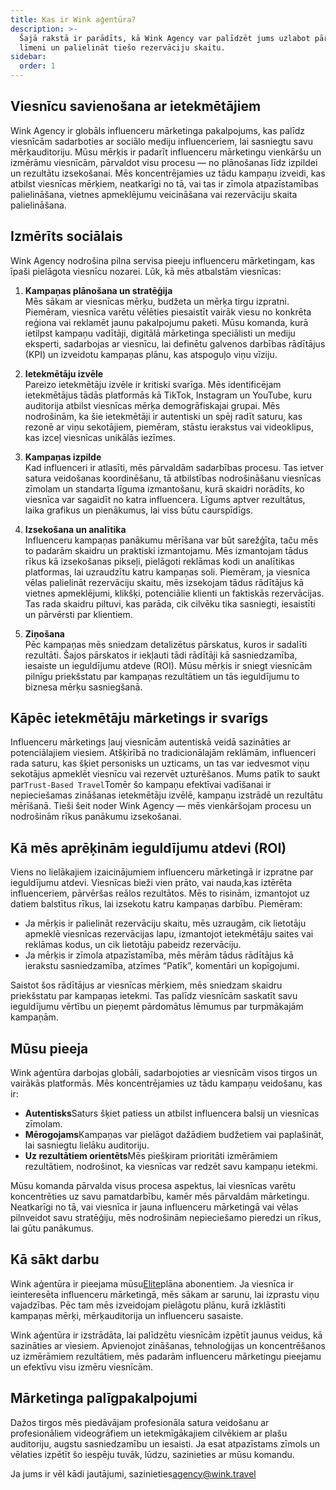 ```yaml
---
title: Kas ir Wink aģentūra?
description: >-
  Šajā rakstā ir parādīts, kā Wink Agency var palīdzēt jums uzlabot pārdošanas
  līmeni un palielināt tiešo rezervāciju skaitu.
sidebar:
  order: 1
---
```


## Viesnīcu savienošana ar ietekmētājiem

Wink Agency ir globāls influenceru mārketinga pakalpojums, kas palīdz viesnīcām sadarboties ar sociālo mediju influenceriem, lai sasniegtu savu mērķauditoriju. Mūsu mērķis ir padarīt influenceru mārketingu vienkāršu un izmērāmu viesnīcām, pārvaldot visu procesu — no plānošanas līdz izpildei un rezultātu izsekošanai. Mēs koncentrējamies uz tādu kampaņu izveidi, kas atbilst viesnīcas mērķiem, neatkarīgi no tā, vai tas ir zīmola atpazīstamības palielināšana, vietnes apmeklējumu veicināšana vai rezervāciju skaita palielināšana.

## Izmērīts sociālais

Wink Agency nodrošina pilna servisa pieeju influenceru mārketingam, kas īpaši pielāgota viesnīcu nozarei. Lūk, kā mēs atbalstām viesnīcas:

1. **Kampaņas plānošana un stratēģija**\
   Mēs sākam ar viesnīcas mērķu, budžeta un mērķa tirgu izpratni. Piemēram, viesnīca varētu vēlēties piesaistīt vairāk viesu no konkrēta reģiona vai reklamēt jaunu pakalpojumu paketi. Mūsu komanda, kurā ietilpst kampaņu vadītāji, digitālā mārketinga speciālisti un mediju eksperti, sadarbojas ar viesnīcu, lai definētu galvenos darbības rādītājus (KPI) un izveidotu kampaņas plānu, kas atspoguļo viņu vīziju.

2. **Ietekmētāju izvēle**\
   Pareizo ietekmētāju izvēle ir kritiski svarīga. Mēs identificējam ietekmētājus tādās platformās kā TikTok, Instagram un YouTube, kuru auditorija atbilst viesnīcas mērķa demogrāfiskajai grupai. Mēs nodrošinām, ka šie ietekmētāji ir autentiski un spēj radīt saturu, kas rezonē ar viņu sekotājiem, piemēram, stāstu ierakstus vai videoklipus, kas izceļ viesnīcas unikālās iezīmes.

3. **Kampaņas izpilde**\
   Kad influenceri ir atlasīti, mēs pārvaldām sadarbības procesu. Tas ietver satura veidošanas koordinēšanu, tā atbilstības nodrošināšanu viesnīcas zīmolam un standarta līguma izmantošanu, kurā skaidri norādīts, ko viesnīca var sagaidīt no katra influencera. Līgums aptver rezultātus, laika grafikus un pienākumus, lai viss būtu caurspīdīgs.

4. **Izsekošana un analītika**\
   Influenceru kampaņas panākumu mērīšana var būt sarežģīta, taču mēs to padarām skaidru un praktiski izmantojamu. Mēs izmantojam tādus rīkus kā izsekošanas pikseļi, pielāgoti reklāmas kodi un analītikas platformas, lai uzraudzītu katru kampaņas soli. Piemēram, ja viesnīca vēlas palielināt rezervāciju skaitu, mēs izsekojam tādus rādītājus kā vietnes apmeklējumi, klikšķi, potenciālie klienti un faktiskās rezervācijas. Tas rada skaidru piltuvi, kas parāda, cik cilvēku tika sasniegti, iesaistīti un pārvērsti par klientiem.

5. **Ziņošana**\
   Pēc kampaņas mēs sniedzam detalizētus pārskatus, kuros ir sadalīti rezultāti. Šajos pārskatos ir iekļauti tādi rādītāji kā sasniedzamība, iesaiste un ieguldījumu atdeve (ROI). Mūsu mērķis ir sniegt viesnīcām pilnīgu priekšstatu par kampaņas rezultātiem un tās ieguldījumu to biznesa mērķu sasniegšanā.

## Kāpēc ietekmētāju mārketings ir svarīgs

Influenceru mārketings ļauj viesnīcām autentiskā veidā sazināties ar potenciālajiem viesiem. Atšķirībā no tradicionālajām reklāmām, influenceri rada saturu, kas šķiet personisks un uzticams, un tas var iedvesmot viņu sekotājus apmeklēt viesnīcu vai rezervēt uzturēšanos. Mums patīk to saukt par`Trust-Based Travel`Tomēr šo kampaņu efektīvai vadīšanai ir nepieciešamas zināšanas ietekmētāju izvēlē, kampaņu izstrādē un rezultātu mērīšanā. Tieši šeit noder Wink Agency — mēs vienkāršojam procesu un nodrošinām rīkus panākumu izsekošanai.

## Kā mēs aprēķinām ieguldījumu atdevi (ROI)

Viens no lielākajiem izaicinājumiem influenceru mārketingā ir izpratne par ieguldījumu atdevi. Viesnīcas bieži vien prāto, vai nauda, ​​kas iztērēta influenceriem, pārvēršas reālos rezultātos. Mēs to risinām, izmantojot uz datiem balstītus rīkus, lai izsekotu katru kampaņas darbību. Piemēram:

* Ja mērķis ir palielināt rezervāciju skaitu, mēs uzraugām, cik lietotāju apmeklē viesnīcas rezervācijas lapu, izmantojot ietekmētāju saites vai reklāmas kodus, un cik lietotāju pabeidz rezervāciju.
* Ja mērķis ir zīmola atpazīstamība, mēs mērām tādus rādītājus kā ierakstu sasniedzamība, atzīmes “Patīk”, komentāri un kopīgojumi.

Saistot šos rādītājus ar viesnīcas mērķiem, mēs sniedzam skaidru priekšstatu par kampaņas ietekmi. Tas palīdz viesnīcām saskatīt savu ieguldījumu vērtību un pieņemt pārdomātus lēmumus par turpmākajām kampaņām.

## Mūsu pieeja

Wink aģentūra darbojas globāli, sadarbojoties ar viesnīcām visos tirgos un vairākās platformās. Mēs koncentrējamies uz tādu kampaņu veidošanu, kas ir:

* **Autentisks**Saturs šķiet patiess un atbilst influencera balsij un viesnīcas zīmolam.
* **Mērogojams**Kampaņas var pielāgot dažādiem budžetiem vai paplašināt, lai sasniegtu lielāku auditoriju.
* **Uz rezultātiem orientēts**Mēs piešķiram prioritāti izmērāmiem rezultātiem, nodrošinot, ka viesnīcas var redzēt savu kampaņu ietekmi.

Mūsu komanda pārvalda visus procesa aspektus, lai viesnīcas varētu koncentrēties uz savu pamatdarbību, kamēr mēs pārvaldām mārketingu. Neatkarīgi no tā, vai viesnīca ir jauna influenceru mārketingā vai vēlas pilnveidot savu stratēģiju, mēs nodrošinām nepieciešamo pieredzi un rīkus, lai gūtu panākumus.

## Kā sākt darbu

Wink aģentūra ir pieejama mūsu[Elite](/managed-social/what-is-managed-social/#subscription-tiers)plāna abonentiem.
Ja viesnīca ir ieinteresēta influenceru mārketingā, mēs sākam ar sarunu, lai izprastu viņu vajadzības.
Pēc tam mēs izveidojam pielāgotu plānu, kurā izklāstīti kampaņas mērķi, mērķauditorija un influenceru sasaiste.

Wink aģentūra ir izstrādāta, lai palīdzētu viesnīcām izpētīt jaunus veidus, kā sazināties ar viesiem. Apvienojot zināšanas, tehnoloģijas un koncentrēšanos uz izmērāmiem rezultātiem, mēs padarām influenceru mārketingu pieejamu un efektīvu visu izmēru viesnīcām.

## Mārketinga palīgpakalpojumi

Dažos tirgos mēs piedāvājam profesionāla satura veidošanu ar profesionāliem videogrāfiem un ietekmīgākajiem cilvēkiem ar plašu auditoriju, augstu sasniedzamību un iesaisti. Ja esat atpazīstams zīmols un vēlaties izpētīt šo iespēju tuvāk, lūdzu, sazinieties ar mūsu komandu.

Ja jums ir vēl kādi jautājumi, sazinieties[agency@wink.travel](mailto://agency@wink.travel)

